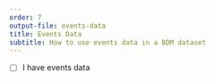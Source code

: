 ```yaml
---
order: 7
output-file: events-data
title: Events Data
subtitle: How to use events data in a BDM dataset
---
```


- [ ] I have events data

